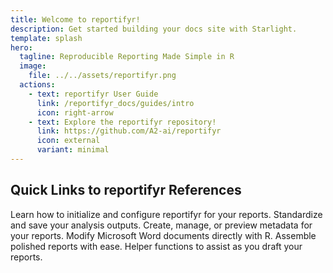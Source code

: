 ```yaml
---
title: Welcome to reportifyr!
description: Get started building your docs site with Starlight.
template: splash
hero:
  tagline: Reproducible Reporting Made Simple in R
  image:
    file: ../../assets/reportifyr.png
  actions:
    - text: reportifyr User Guide
      link: /reportifyr_docs/guides/intro
      icon: right-arrow
    - text: Explore the reportifyr repository!
      link: https://github.com/A2-ai/reportifyr
      icon: external
      variant: minimal
---
```




## Quick Links to reportifyr References

<CardGrid stagger>
  <a href="/reportifyr_docs/reference/setup/setup" class="setup-card" style="text-decoration: none;">
    <Card title="Setup" icon="seti:info">
      Learn how to initialize and configure reportifyr for your reports.
    </Card>
  </a>

  <a href="/reportifyr_docs/reference/exporting/exporting" class="exporting-card" style="text-decoration: none;">
    <Card title="Exporting" icon="seti:folder">
      Standardize and save your analysis outputs.
    </Card>
  </a>

  <a href="/reportifyr_docs/reference/metadata/metadata" class="metadata-card" style="text-decoration: none;">
    <Card title="Metadata" icon="seti:json">
      Create, manage, or preview metadata for your reports.
    </Card>
  </a>
  
  <a href="/reportifyr_docs/reference/document_interacting/document_interacting" class="document_interacting-card" style="text-decoration: none;">
	  <Card title="Document Interacting" icon="add-document">
		  Modify Microsoft Word documents directly with R.
	  </Card>
	</a>
	  
 <a href="/reportifyr_docs/reference/report_building/report_building" class="clickable-card" style="text-decoration: none;">
    <Card title="Report Building" icon="seti:word">
      Assemble polished reports with ease.
    </Card>
  </a>
	  
<a href="/reportifyr_docs/reference/utilities/utilities" class="utilities-card" style="text-decoration: none;">
    <Card title="Utilities" icon="seti:R">
      Helper functions to assist as you draft your reports.
    </Card>
  </a>
</CardGrid>

